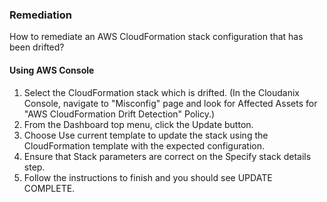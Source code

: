 ### Remediation

How to remediate an AWS CloudFormation stack configuration that has been drifted?

#### Using AWS Console

1. Select the CloudFormation stack which is drifted.
    (In the Cloudanix Console, navigate to "Misconfig" page and look for Affected Assets for "AWS CloudFormation Drift Detection" Policy.)
2. From the Dashboard top menu, click the Update button.
3. Choose Use current template to update the stack using the CloudFormation template with the expected configuration.
4. Ensure that Stack parameters are correct on the Specify stack details step.
5. Follow the instructions to finish and you should see UPDATE COMPLETE.



